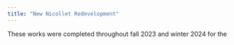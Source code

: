 ```yaml
---
title: "New Nicollet Redevelopment"
---
```


These works were completed throughout fall 2023 and winter 2024 for the
